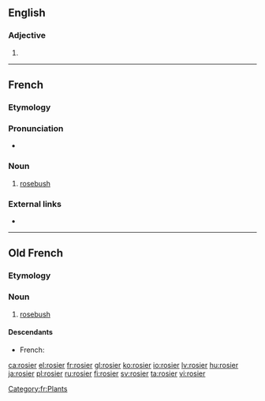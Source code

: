 ==English==

===Adjective===
{{head|en|adjective comparative form}}

# {{en-comparative of|rosy}}

----

==French==

===Etymology===
{{suffix|fr|rose|ier}}

===Pronunciation===
* {{audio|Fr-rosier.ogg|Audio|lang=fr}}

===Noun===
{{fr-noun|m}}

# [[rosebush]]

===External links===
* {{R:TLFi}}

[[Category:fr:Plants]]

----

==Old French==

===Etymology===
{{suffix|fro|rose|ier}}

===Noun===
{{fro-noun|m}}

# [[rosebush]]

====Descendants====
* French: {{l|fr|rosier}}

[[ca:rosier]]
[[el:rosier]]
[[fr:rosier]]
[[gl:rosier]]
[[ko:rosier]]
[[io:rosier]]
[[lv:rosier]]
[[hu:rosier]]
[[ja:rosier]]
[[pl:rosier]]
[[ru:rosier]]
[[fi:rosier]]
[[sv:rosier]]
[[ta:rosier]]
[[vi:rosier]]